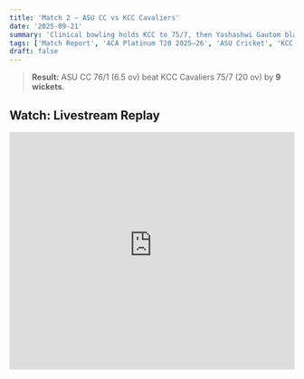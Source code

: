 ```yaml
---
title: 'Match 2 — ASU CC vs KCC Cavaliers'
date: '2025-09-21'
summary: 'Clinical bowling holds KCC to 75/7, then Yashashwi Gautom blasts 56* as ASU cruises home in 6.5 overs.'
tags: ['Match Report', 'ACA Platinum T20 2025–26', 'ASU Cricket', 'KCC Cavaliers']
draft: false
---
```


> **Result:** ASU CC 76/1 (6.5 ov) beat KCC Cavaliers 75/7 (20 ov) by **9 wickets**.

## Watch: Livestream Replay

<iframe
  width="100%"
  height="420"
  src="https://www.youtube-nocookie.com/embed/moPzF5a03J8"
  title="ASU CC vs KCC Cavaliers — Platinum T20 2025–26 (Match 2)"
  frameBorder="0"
  allow="accelerometer; autoplay; clipboard-write; encrypted-media; gyroscope; picture-in-picture; web-share"
  allowFullScreen
/>

---

## Story of the game (3–5 min read)

**ASU’s new-look attack set the tone immediately.** Ball one of the day thudded into the pad—**lbw**—and KCC were 0/1 before the scorers had settled. That opening burst, followed by a steady squeeze through the powerplay, left the Cavaliers forever rebuilding. Middle-order starts came and went, but ASU kept landing their plans: hard length, straight fields, and no freebies.

**Aarav Kapoor** was the spearhead, picking off three through the middle as KCC searched for momentum. Support acts from **Aditya Batra**, **Aryan Shetty**, **Abdul Rehman** and **Tanishqq Mishra** meant there was no release either; extras aside, boundaries were rare and singles were hard-earned. When the 20 overs were up, **KCC had posted 75/7**, a total that always felt light on a good surface.

The chase was a statement. **Yashashwi Gautom** walked out with intent, and the run-rate never dipped. He drove on the up, pulled anything fractionally short, and kept the scoreboard buzzing. With **Anshul Kaithakkal** for early company and **Soorya Sathish** later, Yashashwi finished unbeaten on a brilliant **56\* (25)**—the winning hit arriving **inside the 7th over**. Clinical, controlled, convincing.

---

## Key performers

- **Yashashwi Gautom — 56\* (25), 7×4, 2×6.** Match-defining tempo at the top; chase done in 6.5 overs.
- **Aarav Kapoor — 3 wickets.** Broke the back of the middle overs, never let KCC build a partnership.
- **Aditya Batra, Aryan Shetty, Abdul Rehman, Tanishqq Mishra — 1 wicket each.** Relentless support through the innings.

---

## Score summary

- **KCC Cavaliers**: 75/7 in 20.0 overs. Top contributions: **Akshat Gandhi 13 (30)**, **Karan Wittke 13 (21)**, **Krishna Kotagiri 13 (18)**.  
  ASU bowling highlights: **Aarav Kapoor 3 wkts**, **Aditya Batra 1**, **Aryan Shetty 1**, **Abdul Rehman 1**, **Tanishqq Mishra 1**.

- **ASU CC**: 76/1 in 6.5 overs. **Yashashwi Gautom 56\* (25)**; comfortable 9-wicket win.

---

## Turning points

- **Ball 1 lbw:** dream start sets the tone for a defenseable-to-dominant first innings.
- **Middle-overs choke:** disciplined lines, tight fields; KCC stuck around run-a-ball without momentum.
- **Power chase:** Yashashwi’s boundary flow erased any pressure; target overhauled before the fielding side could adjust.

---

_Sparky says: on to the next one!_
